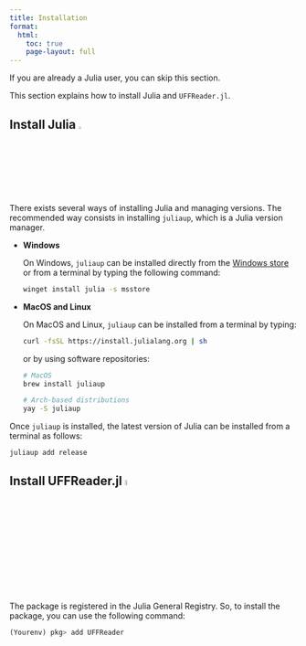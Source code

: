 ---
title: Installation
format:
  html:
    toc: true
    page-layout: full
---

::: callout-note
If you are already a Julia user, you can skip this section.
:::

This section explains how to install Julia and `UFFReader.jl`.

## Install Julia ![](/assets/logo/julia.svg){width=3%}

There exists several ways of installing Julia and managing versions. The recommended way consists in installing `juliaup`, which is a Julia version manager.

- **Windows**

  On Windows, `juliaup` can be installed directly from the [Windows store](https://www.microsoft.com/store/apps/9NJNWW8PVKMN) or from a terminal by typing the following command:
  ```bash
  winget install julia -s msstore
  ```

- **MacOS and Linux**

  On MacOS and Linux, `juliaup` can be installed from a terminal by typing:
  ```bash
  curl -fsSL https://install.julialang.org | sh
  ```
  or by using software repositories:
  ```bash
  # MacOS
  brew install juliaup

  # Arch-based distributions
  yay -S juliaup
  ```

Once `juliaup` is installed, the latest version of Julia can be installed from a terminal as follows:
```bash
juliaup add release
```

## Install UFFReader.jl ![](/assets/logo/doclogo.svg){width=5%}

The package is registered in the Julia General Registry. So, to install the package, you can use the following command:

```julia
(Yourenv) pkg> add UFFReader
```